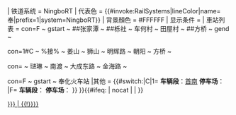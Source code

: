 {{鐵道路線|lua=1
| 模板名稱 = 宁波轨道交通S3线
| 名稱 = [[宁波轨道交通3号线|宁波轨道交通S3线]]{{#switch:{{{2|F}}}|C|1=|F=（远期规划）}}
| 铁道系统 = NingboRT
| 代表色 = {{#invoke:RailSystems|lineColor|name=奉|prefix=1|system=NingboRT}}
| 背景顏色 = #FFFFFF
| 显示条件 = {{{2|F}}}
| 車站列表 = 
con=F ~ gstart ~ {{NingboRT Sign|5|blink}}##张家潭 ~ {{NingboRT Sign|2|blink}}##栎社 ~ 车何村 ~ 田屋村 ~ {{NingboRT Sign|3|blink}}##方桥 ~ gend ~

con=1#C ~ %接{{NingboRT Sign|3}}% ~ 姜山 ~ 狮山 ~ 明辉路 ~ 朝阳 ~ 方桥 ~

con= ~ 琎琳 ~ 南渡 ~ 大成东路 ~ 金海路 ~

con=F ~ gstart ~ 奉化火车站
|其他 = {{#switch:{{{2|C}}}|C|1=<!--
-->'''车辆段'''：[[首南车辆段|首南]] '''停车场'''：[[奉化停车场|{{color|gray|奉化}}]]<!--
-->|F=<!--
-->'''车辆段'''：[[奉化车辆段|{{color|gray|奉化}}]] '''停车场'''：[[车何村停车场|{{color|gray|车何村}}]]<!--
-->}}
}}<includeonly>{{#ifeq: {{{1}}} | nocat | <!--空--> | [[Category:宁波轨道交通鄞奉线车站{{#if: {{{1|}}} | {{!}}{{{1|}}}}}]] }}</includeonly><noinclude>{{Documentation}}</noinclude>